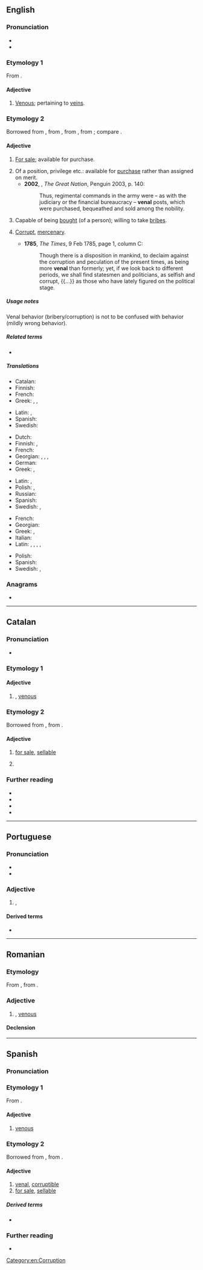 {{also|vénal}}
==English==

===Pronunciation===
* {{IPA|en|/ˈviːnəl/}}
* {{rhymes|en|iːnəl|s=2}}

===Etymology 1===
From {{der|en|la|vēna|t=vein}} {{suffix|en||al}}.

====Adjective====
{{en-adj}}

# [[venous|Venous]]; pertaining to [[vein]]s.

===Etymology 2===
Borrowed from {{bor|en|fr|vénal}}, from {{der|en|fro|venel}}, from {{der|en|la|vēnālis|t=for sale}}, from {{m|la|vēnum|t=something for sale}}; compare {{m|en|vend}}.

====Adjective====
{{en-adj}}

# {{lb|en|archaic}} [[for sale|For sale]]; available for purchase.
#: {{syn|en|purchasable}}
# Of a position, privilege etc.: available for [[purchase]] rather than assigned on merit.
#* '''2002''', {{w|Colin Jones (historian)|Colin Jones}}, ''The Great Nation'', Penguin 2003, p. 140:
#*: Thus, regimental commands in the army were – as with the judiciary or the financial bureaucracy – '''venal''' posts, which were purchased, bequeathed and sold among the nobility.
# Capable of being [[bought]] (of a person); willing to take [[bribe]]s.
#: {{syn|en|crooked}}
#: {{ant|en|straight|honest|uncorrupt}}
# {{lb|en|of behaviour etc.}} [[corrupt|Corrupt]], [[mercenary]].
#* '''1785''', ''The Times'', 9 Feb 1785, page 1, column C:
#*: Though there is a disposition in mankind, to declaim against the corruption and peculation of the present times, as being more '''venal''' than formerly; yet, if we look back to different periods, we shall find statesmen and politicians, as selfish and corrupt, {{...}} as those who have lately figured on the political stage.

=====Usage notes=====
Venal behavior (bribery/corruption) is not to be confused with {{m|en|venial}} behavior (mildly wrong behavior).

=====Related terms=====
* {{l|en|venally}}

=====Translations=====
{{trans-top|for sale, available for a price}}
* Catalan: {{t+|ca|venal}}
* Finnish: {{t|fi|myytävänä}}
* French: {{t+|fr|vénal}}
* Greek: {{t+|el|παραδόπιστος}}, {{t+|el|αργυρώνητος}}, {{t+|el|εξαγοράσιμος}}
{{trans-mid}}
* Latin: {{t|la|vēnālis}}, {{t|la|nummarius}}
* Spanish: {{t+|es|venal}}
* Swedish: {{t+|sv|fal}}
{{trans-bottom}}

{{trans-top|willing to take bribes}}
* Dutch: {{t+|nl|omkoopbaar}}
* Finnish: {{t|fi|lahjottavissa oleva}}, {{t|fi|korruptoitunut}}
* French: {{t+|fr|vénal}}
* Georgian: {{t|ka|ანგარებიანი}}, {{t|ka|მოსყიდული}}, {{t|ka|მექრთამე}}, {{t|ka|დაქრთამული}}
* German: {{t+|de|käuflich}}
* Greek: {{t+|el|αργυρώνητος}}, {{t|el|δωροδοκούμενος}}
{{trans-mid}}
* Latin: {{t|la|venalis}}, {{t|la|venale}}
* Polish: {{t+|pl|sprzedajny}}, {{t+|pl|przekupny}}
* Russian: {{t+|ru|прода́жный}}
* Spanish: {{t+|es|venal}}
* Swedish: {{t|sv|mutbar}}, {{t+|sv|besticklig}}
{{trans-bottom}}

{{trans-top|corrupt, mercenary}}
* French: {{t+|fr|vénal}}
* Georgian: {{t|ka|კორუმპირებული}}
* Greek: {{t+|el|παραδόπιστος}}, {{t+|el|αργυρώνητος}}
* Italian: {{t+|it|venale}}
* Latin: {{t|la|venalis}}, {{t|la|venale}}, {{t|la|nummarius}}, {{t|la|nummaria}}, {{t|la|nummarium}}
{{trans-mid}}
* Polish: {{t+|pl|prostytutka}}
* Spanish: {{t+|es|venal}}
* Swedish: {{t+|sv|korrumperad}}, {{t+|sv|korrupt}}
{{trans-bottom}}

===Anagrams===
* {{anagrams|en|a=aelnv|Alven|Levan|elvan|levan|navel}}

[[Category:en:Corruption]]

----

==Catalan==

===Pronunciation===
* {{ca-IPA}}

===Etymology 1===
{{af|ca|vena|-al}}

====Adjective====
{{ca-adj|mf}}

# {{l|en|venal}}, [[venous]]

===Etymology 2===
Borrowed from {{bor|ca|la|vēnālis|t=for sale}}, from {{m|la|vēnum|t=something for sale}}.

====Adjective====
{{ca-adj|mf}}

# [[for sale]], [[sellable]]
# {{l|en|venal}} {{gloss|willing to take bribes}}
#: {{syn|ca|subornable}}

===Further reading===
* {{R:IEC2}}
* {{R:GDLC}}
* {{R:DNV}}
* {{R:DCVB}}

----

==Portuguese==

===Pronunciation===
{{pt-IPA}}
* {{hyph|pt|ve|nal}}
* {{rhymes|pt|al|aw|s=2}}

===Adjective===
{{pt-adj|vena|l|comp=no}}

# {{l|en|venal}}, {{l|en|venous}} {{gloss|pertaining to veins}}
#: {{syn|pt|venoso}}

====Derived terms====
* {{l|pt|venalmente}}

----

==Romanian==

===Etymology===
From {{bor|ro|fr|vénal}}, from {{der|ro|la|venalis}}.

===Adjective===
{{ro-adj}}

# {{l|en|venal}}, [[venous]]

====Declension====
{{ro-decl-adj}}

----

==Spanish==

===Pronunciation===
{{es-IPA}}

===Etymology 1===
From {{af|es|vena|-al}}.

====Adjective====
{{es-adj}}

# [[venous]]
#: {{syn|es|venoso}}

===Etymology 2===
Borrowed from {{bor|es|la|vēnālis|t=for sale}}, from {{m|la|vēnum|t=something for sale}}.

====Adjective====
{{es-adj}}

# [[#English|venal]], [[corruptible]]
# [[for sale]], [[sellable]]

=====Derived terms=====
* {{l|es|valor venal}}

===Further reading===
* {{R:DRAE}}